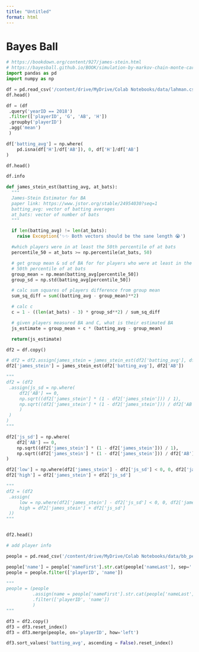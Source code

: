 ```yaml
---
title: "Untitled"
format: html
---
```


# Bayes Ball

```python
# https://bookdown.org/content/927/james-stein.html
# https://bayesball.github.io/BOOK/simulation-by-markov-chain-monte-carlo.html
import pandas as pd
import numpy as np
```

```python
df = pd.read_csv('/content/drive/MyDrive/Colab Notebooks/data/lahman.csv')
df.head()
```

```python
df = (df
 .query('yearID == 2018')
 .filter(['playerID', 'G', 'AB', 'H'])
 .groupby('playerID')
 .agg('mean')
 )

df['batting_avg'] = np.where(
    pd.isna(df['H']/df['AB']), 0, df['H']/df['AB']
)
```

```python
df.head()
```

```python
df.info
```

```python
def james_stein_est(batting_avg, at_bats):
  """
  James-Stein Estimator for BA
  paper link: https://www.jstor.org/stable/24954030?seq=1
  batting_avg: vector of batting averages
  at_bats: vector of number of bats
  """

  if len(batting_avg) != len(at_bats):
    raise Exception('✨✨ Both vectors should be the sane length 😭')

  #which players were in at least the 50th percentile of at bats
  percentile_50 = at_bats >= np.percentile(at_bats, 50)

  # get group mean & sd of BA for for players who were at least in the 
  # 50th percentile of at bats
  group_mean = np.mean(batting_avg[percentile_50])
  group_sd = np.std(batting_avg[percentile_50])

  # calc sum squares of players difference from group mean
  sum_sq_diff = sum((batting_avg - group_mean)**2)

  # calc c
  c = 1 - ((len(at_bats) - 3) * group_sd**2) / sum_sq_diff

  # given players measured BA and C, what is their estimated BA
  js_estimate = group_mean + c * (batting_avg - group_mean)

  return(js_estimate)
```

```python
df2 = df.copy()

# df2 = df2.assign(james_stein = james_stein_est(df2['batting_avg'], df2['AB']))
df2['james_stein'] = james_stein_est(df2['batting_avg'], df2['AB'])

"""
df2 = (df2
 .assign(js_sd = np.where(
     df2['AB'] == 0,
     np.sqrt((df2['james_stein'] * (1 - df2['james_stein'])) / 1), 
     np.sqrt((df2['james_stein'] * (1 - df2['james_stein'])) / df2['AB'])
     )
 )
)
"""

df2['js_sd'] = np.where(
    df2['AB'] == 0,
    np.sqrt((df2['james_stein'] * (1 - df2['james_stein'])) / 1), 
    np.sqrt((df2['james_stein'] * (1 - df2['james_stein'])) / df2['AB'])
)

df2['low'] = np.where(df2['james_stein'] - df2['js_sd'] < 0, 0, df2['james_stein'] - df2['js_sd'])
df2['high'] = df2['james_stein'] + df2['js_sd']

"""
df2 = (df2
 .assign(
     low = np.where(df2['james_stein'] - df2['js_sd'] < 0, 0, df2['james_stein'] - df2['js_sd']),
     high = df2['james_stein'] + df2['js_sd']
 ))  
"""


df2.head()
```

```python
# add player info

people = pd.read_csv('/content/drive/MyDrive/Colab Notebooks/data/bb_people.csv')

people['name'] = people['nameFirst'].str.cat(people['nameLast'], sep=' ')
people = people.filter(['playerID', 'name'])

"""
people = (people
          .assign(name = people['nameFirst'].str.cat(people['nameLast'], sep=' '))
          .filter(['playerID', 'name'])
          )
"""

df3 = df2.copy()
df3 = df3.reset_index()
df3 = df3.merge(people, on='playerID', how='left')
```

```python
df3.sort_values('batting_avg', ascending = False).reset_index()
```

```python

```

```python

```

```python

```